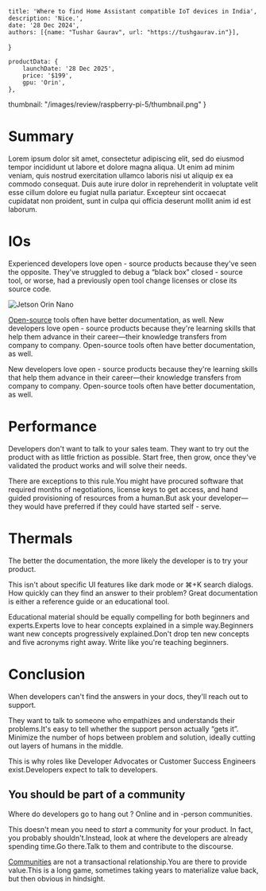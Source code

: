 
    title: 'Where to find Home Assistant compatible IoT devices in India',
    description: 'Nice.',
    date: '28 Dec 2024',
    authors: [{name: "Tushar Gaurav", url: "https://tushgaurav.in"}],
   
}

    productData: {
        launchDate: '28 Dec 2025',
        price: '$199',
        gpu: 'Orin',
    },
   thumbnail: "/images/review/raspberry-pi-5/thumbnail.png"
}

<Topbar
    thumbnail='/images/articles/placeholder.png'
    title="Where to find Home Assistant compatible IoT devices in India?"
    author='Tushar Gaurav'
    date='8 Jan 2025'
      />

# Summary
Lorem ipsum dolor sit amet, consectetur adipiscing elit, sed do eiusmod tempor incididunt ut labore et dolore magna aliqua. Ut enim ad minim veniam, quis nostrud exercitation ullamco laboris nisi ut aliquip ex ea commodo consequat. Duis aute irure dolor in reprehenderit in voluptate velit esse cillum dolore eu fugiat nulla pariatur. Excepteur sint occaecat cupidatat non proident, sunt in culpa qui officia deserunt mollit anim id est laborum.

# IOs

Experienced developers love open - source products because they've seen the opposite. They've struggled to debug a “black box” closed - source tool, or worse, had a previously open tool change licenses or close its source code.

![Jetson Orin Nano](/images/review/jetson-orin-nano/jetson_io.png)

[Open-source](/n/open-source) tools often have better documentation, as well. New developers love open - source products because they're learning skills that help them advance in their career—their knowledge transfers from company to company. Open-source tools often have better documentation, as well.

New developers love open - source products because they're learning skills that help them advance in their career—their knowledge transfers from company to company. Open-source tools often have better documentation, as well.

# Performance

Developers don't want to talk to your sales team. They want to try out the product with as little friction as possible. Start free, then grow, once they've validated the product works and will solve their needs.

There are exceptions to this rule.You might have procured software that required months of negotiations, license keys to get access, and hand guided provisioning of resources from a human.But ask your developer—they would have preferred if they could have started self - serve.

# Thermals

The better the documentation, the more likely the developer is to try your product.

This isn't about specific UI features like dark mode or ⌘+K search dialogs. How quickly can they find an answer to their problem? Great documentation is either a reference guide or an educational tool.

Educational material should be equally compelling for both beginners and experts.Experts love to hear concepts explained in a simple way.Beginners want new concepts progressively explained.Don't drop ten new concepts and five acronyms right away. Write like you're teaching beginners.

# Conclusion

When developers can't find the answers in your docs, they'll reach out to support.

They want to talk to someone who empathizes and understands their problems.It's easy to tell whether the support person actually “gets it”. Minimize the number of hops between problem and solution, ideally cutting out layers of humans in the middle.

This is why roles like Developer Advocates or Customer Success Engineers exist.Developers expect to talk to developers.

## You should be part of a community

Where do developers go to hang out ? Online and in -person communities.

This doesn't mean you need to _start_ a community for your product. In fact, you probably shouldn't.Instead, look at where the developers are already spending time.Go there.Talk to them and contribute to the discourse.

[Communities](/n/moderation) are not a transactional relationship.You are there to provide value.This is a long game, sometimes taking years to materialize value back, but then obvious in hindsight.
